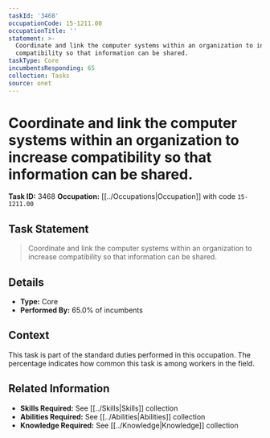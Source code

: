 ```yaml
---
taskId: '3468'
occupationCode: 15-1211.00
occupationTitle: ''
statement: >-
  Coordinate and link the computer systems within an organization to increase
  compatibility so that information can be shared.
taskType: Core
incumbentsResponding: 65
collection: Tasks
source: onet
---
```

# Coordinate and link the computer systems within an organization to increase compatibility so that information can be shared.

**Task ID:** 3468
**Occupation:** [[../Occupations|Occupation]] with code `15-1211.00`

## Task Statement

> Coordinate and link the computer systems within an organization to increase compatibility so that information can be shared.

## Details

- **Type:** Core
- **Performed By:** 65.0% of incumbents

## Context

This task is part of the standard duties performed in this occupation. The percentage indicates how common this task is among workers in the field.

## Related Information

- **Skills Required:** See [[../Skills|Skills]] collection
- **Abilities Required:** See [[../Abilities|Abilities]] collection
- **Knowledge Required:** See [[../Knowledge|Knowledge]] collection
